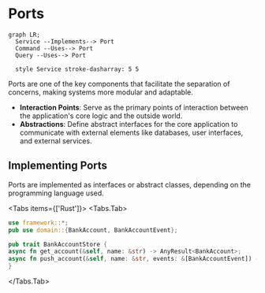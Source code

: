 
# Ports

```mermaid
graph LR;
  Service --Implements--> Port
  Command --Uses--> Port
  Query --Uses--> Port

  style Service stroke-dasharray: 5 5
```

Ports are one of the key components that facilitate the separation of concerns, making systems more modular and adaptable.

- **Interaction Points**: Serve as the primary points of interaction between the application's core logic and the outside world.
- **Abstractions**: Define abstract interfaces for the core application to communicate with external elements like databases, user interfaces, and external services.

## Implementing Ports

Ports are implemented as interfaces or abstract classes, depending on the programming language used.

<Tabs items={['Rust']}>
<Tabs.Tab>
```rust filename="application/ports.rs"
use framework::*;
pub use domain::{BankAccount, BankAccountEvent};

pub trait BankAccountStore {
async fn get_account(&self, name: &str) -> AnyResult<BankAccount>;
async fn push_account(&self, name: &str, events: &[BankAccountEvent]) -> AnyResult<()>;
}

```
</Tabs.Tab>
</Tabs>
```
